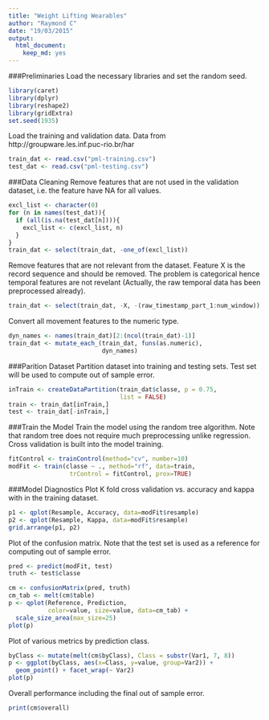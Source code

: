 ```yaml
---
title: "Weight Lifting Wearables"
author: "Raymond C"
date: "19/03/2015"
output:
  html_document:
    keep_md: yes
---
```


###Preliminaries
Load the necessary libraries and set the random seed.
```r
library(caret)
library(dplyr)
library(reshape2)
library(gridExtra)
set.seed(1935)
```

Load the training and validation data. Data from 
http://groupware.les.inf.puc-rio.br/har
```r
train_dat <- read.csv("pml-training.csv")
test_dat <- read.csv("pml-testing.csv")
```

###Data Cleaning
Remove features that are not used in the validation dataset, i.e. the feature have NA for all values.
```r
excl_list <- character(0)
for (n in names(test_dat)){
  if (all(is.na(test_dat[n]))){
    excl_list <- c(excl_list, n)
  }
}
train_dat <- select(train_dat, -one_of(excl_list))
```

Remove features that are not relevant from the dataset. Feature X is the record sequence and should be removed. The problem is categorical hence temporal features are not revelant (Actually, the raw temporal data has been preprocessed already).
```r
train_dat <- select(train_dat, -X, -(raw_timestamp_part_1:num_window))
```

Convert all movement features to the numeric type.
```r
dyn_names <- names(train_dat)[2:(ncol(train_dat)-1)]
train_dat <- mutate_each_(train_dat, funs(as.numeric), 
                          dyn_names)
```

###Parition Dataset
Partition dataset into training and testing sets. Test set will be used to compute out of sample error.
```r
inTrain <- createDataPartition(train_dat$classe, p = 0.75, 
                               list = FALSE)
train <- train_dat[inTrain,]
test <- train_dat[-inTrain,]
```

###Train the Model
Train the model using the random tree algorithm. Note that random tree does not require much preprocessing unlike regression. Cross validation is built into the model training.
```r
fitControl <- trainControl(method="cv", number=10)
modFit <- train(classe ~ ., method="rf", data=train, 
                 trControl = fitControl, prox=TRUE)
```

###Model Diagnostics
Plot K fold cross validation vs. accuracy and kappa with in the training dataset.
```r
p1 <- qplot(Resample, Accuracy, data=modFit$resample)
p2 <- qplot(Resample, Kappa, data=modFit$resample)
grid.arrange(p1, p2)
```

Plot of the confusion matrix. Note that the test set is used as a reference for computing out of sample error.
```r
pred <- predict(modFit, test)
truth <- test$classe

cm <- confusionMatrix(pred, truth)
cm_tab <- melt(cm$table)
p <- qplot(Reference, Prediction, 
           color=value, size=value, data=cm_tab) +
  scale_size_area(max_size=25)
plot(p)
```

Plot of various metrics by prediction class.
```r
byClass <- mutate(melt(cm$byClass), Class = substr(Var1, 7, 8))
p <- ggplot(byClass, aes(x=Class, y=value, group=Var2)) + 
  geom_point() + facet_wrap(~ Var2)
plot(p)
```

Overall performance including the final out of sample error.
```r
print(cm$overall)
```

